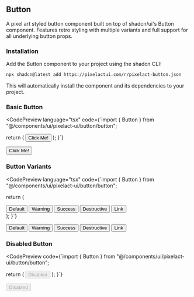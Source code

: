 
## Button

A pixel art styled button component built on top of shadcn/ui's Button component. Features retro styling with multiple variants and full support for all underlying button props.

### Installation

Add the Button component to your project using the shadcn CLI:


```bash
npx shadcn@latest add https://pixelactui.com/r/pixelact-button.json
```

This will automatically install the component and its dependencies to your project.

### Basic Button

<CodePreview 
  language="tsx"
  code={`import { Button } from "@/components/ui/pixelact-ui/button/button";

  return (
    <Button>
      Click Me!
    </Button>
  );
}`}
>
  <Button>Click Me!</Button>
</CodePreview>

### Button Variants

<CodePreview 
  language="tsx"
  code={`import { Button } from "@/components/ui/pixelact-ui/button/button";

  return (
    <div>
      <Button variant="default">Default</Button>
      <Button variant="warning">Warning</Button>
      <Button variant="success">Success</Button>
      <Button variant="destructive">Destructive</Button>
      <Button variant="link">Link</Button>
    </div>
  );
}`}
>
  <div style={{ display: "flex", gap: "8px", flexWrap: "wrap", alignItems: "center" }}>
    <Button variant="default">Default</Button>
    <Button variant="warning">Warning</Button>
    <Button variant="success">Success</Button>
    <Button variant="destructive">Destructive</Button>
    <Button variant="link">Link</Button>
  </div>
</CodePreview>

### Disabled Button

<CodePreview 
  code={`import { Button } from "@/components/ui/pixelact-ui/button/button";

  return (
    <Button disabled>
      Disabled
    </Button>
  );
}`}
>
  <Button disabled>Disabled</Button> 
</CodePreview>